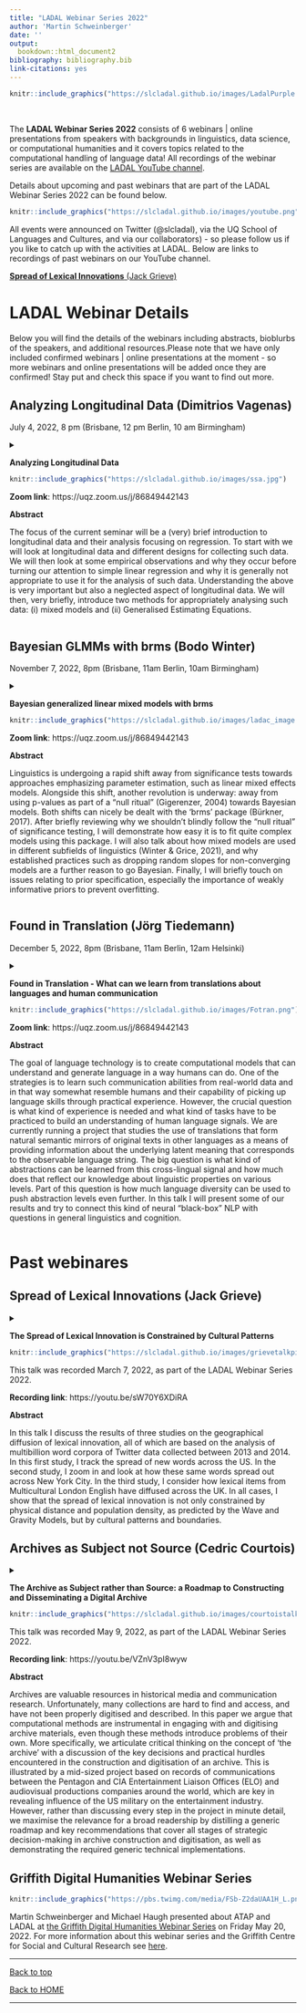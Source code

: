 ```yaml
---
title: "LADAL Webinar Series 2022"
author: 'Martin Schweinberger'
date: ''
output:
  bookdown::html_document2
bibliography: bibliography.bib
link-citations: yes
---
```



```r
knitr::include_graphics("https://slcladal.github.io/images/LadalPurple.png")
```

<br> 

The **LADAL Webinar Series 2022** consists of 6 webinars | online presentations from speakers with backgrounds in linguistics, data science, or computational humanities and it covers topics related to the computational handling of language data! All recordings of the webinar series are available on the [LADAL YouTube channel](https://www.youtube.com/channel/UCrPUPT8UvOAxUnorC95-F4Q).

Details about upcoming and past webinars that are part of the LADAL Webinar Series 2022 can be found below.


```r
knitr::include_graphics("https://slcladal.github.io/images/youtube.png")
``` 


All events were announced on Twitter (\@slcladal), via the UQ School of Languages and Cultures, and via our collaborators) - so please follow us if you like to catch up with the activities at LADAL. Below are links to recordings of past webinars on our YouTube channel.

[**Spread of Lexical Innovations** (Jack Grieve)](https://youtu.be/sW70Y6XDiRA) 

# LADAL Webinar Details{-}

Below you will find the details of the webinars including abstracts, bioblurbs of the speakers, and additional resources.Please note that we have only included confirmed webinars | online presentations at the moment - so more webinars and online presentations will be added once they are confirmed! Stay put and check this space if you want to find out more.



## Analyzing Longitudinal Data (Dimitrios Vagenas) {-}


July 4, 2022, 8 pm (Brisbane, 12 pm Berlin, 10 am Birmingham)

<details>

<summary>**Analyzing Longitudinal Data**

```r
knitr::include_graphics("https://slcladal.github.io/images/ssa.jpg")
```


**Zoom link**: https://uqz.zoom.us/j/86849442143

**Abstract**


The focus of the current seminar will be a (very) brief introduction to longitudinal data and their analysis focusing on regression. To start with we will look at longitudinal data and different designs for collecting such data. We will then look at some empirical observations and why they occur before turning our attention to simple linear regression and why it is generally not appropriate to use it for the analysis of such data. Understanding the above is very important but also a neglected aspect of longitudinal data. We will then, very briefly, introduce two methods for appropriately analysing such data: (i) mixed models and (ii) Generalised Estimating Equations.

</summary>

```r
knitr::include_graphics("https://slcladal.github.io/images/dimitrios.png")

```

**About Dimitrios**

Dimitrios is a biostatistician and the head of the Research Methods Groups at the Queensland University of Technology. He is also the President of the [QLD branch of the *Statistical Society of Australia*](https://www.statsoc.org.au/Queensland) and a member of the Accreditation committee of the same society. He also holds the highest professional accreditation of the American Statistical Association and the Royal Statistical Society. He has also studied animal science, quantitative genetics, and digital biology. His main job is to help researchers do better research and he enjoys working in multidisciplinary teams.

</details>

## Bayesian GLMMs with brms (Bodo Winter){-}

November 7, 2022, 8pm (Brisbane, 11am Berlin, 10am Birmingham)

<details>

<summary>**Bayesian generalized linear mixed models with brms**

```r
knitr::include_graphics("https://slcladal.github.io/images/ladac_image.png")
```


**Zoom link**: https://uqz.zoom.us/j/86849442143

**Abstract**

Linguistics is undergoing a rapid shift away from significance tests towards approaches emphasizing parameter estimation, such as linear mixed effects models. Alongside this shift, another revolution is underway: away from using p-values as part of a “null ritual” (Gigerenzer, 2004) towards Bayesian models. Both shifts can nicely be dealt with the ‘brms’ package (Bürkner, 2017). After briefly reviewing why we shouldn’t blindly follow the “null ritual” of significance testing, I will demonstrate how easy it is to fit quite complex models using this package. I will also talk about how mixed models are used in different subfields of linguistics (Winter & Grice, 2021), and why established practices such as dropping random slopes for non-converging models are a further reason to go Bayesian. Finally, I will briefly touch on issues relating to prior specification, especially the importance of weakly informative priors to prevent overfitting.

</summary>

```r
knitr::include_graphics("https://slcladal.github.io/images/BodoWinter.jpg")
```

**About Bodo**

Bodo Winter is a Senior Lecturer at the Department of Linguistics at the University of Birmingham, a UKRI Future Leaders Fellow, a Fellow of the Institute for Interdisciplinary Data Science and AI, and Editor-in-Chief at the journal Language and Cognition. Dr. Winter has received his PhD in Cognitive and Information Sciences from the University of California, Merced. His research focuses on multimodality, sound symbolism, gesture, and metaphor.

</details>


## Found in Translation (Jörg Tiedemann) {-}

December 5, 2022, 8pm (Brisbane, 11am Berlin, 12am Helsinki)

<details>

<summary>**Found in Translation - What can we learn from translations about languages and human communication**

```r
knitr::include_graphics("https://slcladal.github.io/images/Fotran.png")
```


**Zoom link**: https://uqz.zoom.us/j/86849442143

**Abstract**

The goal of language technology is to create computational models that can understand and generate language in a way humans can do. One of the strategies is to learn such communication abilities from real-world data and in that way somewhat resemble humans and their capability of picking up language skills through practical experience. However, the crucial question is what kind of experience is needed and what kind of tasks have to be practiced to build an understanding of human language signals. We are currently running a
project that studies the use of translations that form natural semantic mirrors of original texts in other languages as a means of providing information about the underlying latent meaning that corresponds to the observable language string. The big question is
what kind of abstractions can be learned from this cross-lingual signal and how much does that reflect our knowledge about linguistic properties on various levels. Part of this question is how much language diversity can be used to push abstraction levels even
further. In this talk I will present some of our results and try to connect this kind of neural "black-box" NLP with questions in general linguistics and cognition.

</summary>

```r
knitr::include_graphics("https://slcladal.github.io/images/Tiedemann.jpg")
```

**About Jörg**

Jörg Tiedemann is professor of language technology at the Department
of Digital Humanities at the University of Helsinki. He received his
PhD in computational linguistics for work on bitext alignment and
machine translation from Uppsala University before moving to the
University of Groningen for 5 years of post-doctoral research on
question answering and information extraction. His main research
interests are connected with massively multilingual data sets and
data-driven natural language processing and he currently runs an
ERC-funded project on representation learning and natural language
understanding.

Website: https://blogs.helsinki.fi/tiedeman/

</details>

# Past webinares{-}



## Spread of Lexical Innovations (Jack Grieve){-}

<details>

<summary>**The Spread of Lexical Innovation is Constrained by Cultural Patterns**

```r
knitr::include_graphics("https://slcladal.github.io/images/grievetalkpic.png")
```

This talk was recorded March 7, 2022, as part of the LADAL  Webinar Series 2022.

**Recording link**: https://youtu.be/sW70Y6XDiRA

**Abstract**

In this talk I discuss the results of three studies on the geographical diffusion of lexical innovation, all of which are based on the analysis of multibillion word corpora of Twitter data collected between 2013 and 2014. In this first study, I track the spread of new words across the US. In the second study, I zoom in and look at how these same words spread out across New York City. In the third study, I consider how lexical items from Multicultural London English have diffused across the UK. In all cases, I show that the spread of lexical innovation is not only constrained by physical distance and population density, as predicted by the Wave and Gravity Models, but by cultural patterns and boundaries. 
</summary>

```r
knitr::include_graphics("https://slcladal.github.io/images/JackGrieve.jpg")
```

**About Jack**

Jack Grieve is Professor of Corpus Linguistics at the University of Birmingham and Turing Fellow at the Alan Turing Institute. His research involves analysing large corpora of natural language to understand language variation and change. He is especially interested in grammatical and lexical variation in the English language across time, space and communicative context, as well as developing methods for quantitative linguistic analysis. Jack also conducts research on authorship analysis and sometimes consult on casework as a forensic linguist. You can get in touch with Jack at j.grieve\@bham.ac.uk or via his Twitter handle \@JWGrieve. 

</details>
 

## Archives as Subject not Source (Cedric Courtois){-}

<details>
<summary>**The Archive as Subject rather than Source: a Roadmap to Constructing and Disseminating a Digital Archive**

```r
knitr::include_graphics("https://slcladal.github.io/images/courtoistalkpic.png")
``` 

This talk was recorded May 9, 2022, as part of the LADAL  Webinar Series 2022.



**Recording link**: https://youtu.be/VZnV3pI8wyw 

**Abstract**

Archives are valuable resources in historical media and communication research. Unfortunately, many collections are hard to find and access, and have not been properly digitised and described. In this paper we argue that computational methods are instrumental in engaging with and digitising archive materials, even though these methods introduce problems of their own. More specifically, we articulate critical thinking on the concept of ‘the archive’ with a discussion of the key decisions and practical hurdles encountered in the construction and digitisation of an archive. This is illustrated by a mid-sized project based on records of communications between the Pentagon and CIA Entertainment Liaison Offices (ELO) and audiovisual productions companies around the world, which are key in revealing influence of the US military on the entertainment industry. However, rather than discussing every step in the project in minute detail, we maximise the relevance for a broad readership by distilling a generic roadmap and key recommendations that cover all stages of strategic decision-making in archive construction and digitisation, as well as demonstrating the required generic technical implementations.
</summary>



```r
knitr::include_graphics("https://slcladal.github.io/images/CedricCourtois.jpg")
```

**About Cedric**

Cedric Courtois is a senior lecturer in the School of Communication and Arts in the Faculty of Humanities and Social Sciences at the University of Queensland. He is both an audience researcher and a methodologist. His research interests include algorithmic impact in digital culture and data science applications in (digital) media and communication research (including text mining and image processing).

<br><br><br>

</details>

## Griffith Digital Humanities Webinar Series {-}

```r
knitr::include_graphics("https://pbs.twimg.com/media/FSb-Z2daUAA1H_L.png")
```

Martin Schweinberger and Michael Haugh presented about ATAP and LADAL at [the Griffith Digital Humanities Webinar Series](https://twitter.com/GU_SocialCultur/status/1524185646927351809) on Friday May 20, 2022. For more information about this webinar series and the Griffith Centre for Social and Cultural Research see [here](https://www.griffith.edu.au/griffith-centre-social-cultural-research).


***

[Back to top](#announcements)

[Back to HOME](https://slcladal.github.io/index.html)

*** 
